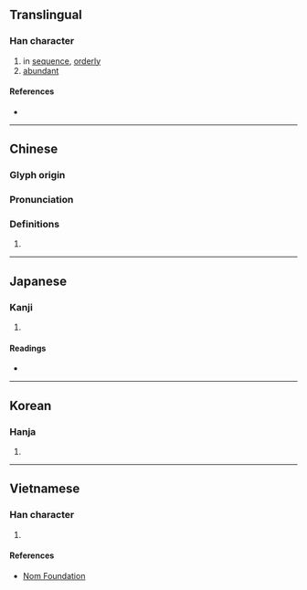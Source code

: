 {{character info/new}}
==Translingual==

===Han character===
{{Han char|rn=37|rad=大|as=06|sn=9|four=00430|canj=XYCK,YCK|ids=⿱亦大}}

# in [[sequence]], [[orderly]]
# [[abundant]]

====References====
* {{Han ref|kx=0252.050|dkj=05922|dj=0513.050|hdz=10540.030|uh=5955|ud=22869|bh=ABB3|bd=43955}}

----

==Chinese==
{{zh-forms}}

===Glyph origin===
{{Han etym}}

===Pronunciation===
{{zh-pron
|m=yì
|c=jik6
|h=pfs=
|md=
|mn=qz:ia̍k/xm,zz:e̍k/tw:ī
|mn_note=e̍k -  literary; ī - colliqual
|w=
|mc=y
|oc=y
|cat=
}}

===Definitions===
{{zh-hanzi}}

# {{rfdef|lang=zh}}

----

==Japanese==

===Kanji===
{{ja-kanji|grade=|rs=大06}}

# {{defn|lang=ja|sort=大06}}

====Readings====
* {{ja-readings|kanon=えき|goon=やく|kun=か-さなる}}

----

==Korean==

===Hanja===
{{ko-hanja|hangeul=혁|rv=hyeok|mr=hyŏk}}

# {{defn|lang=ko|sort=大06}}

----

==Vietnamese==

===Han character===
{{vi-hantu|[[dịch]]|rs=大06}}

# {{defn|lang=vi|sort=大06}}

====References====
* [http://nomfoundation.org/common/nom_details.php?codepoint=5955 Nom Foundation]